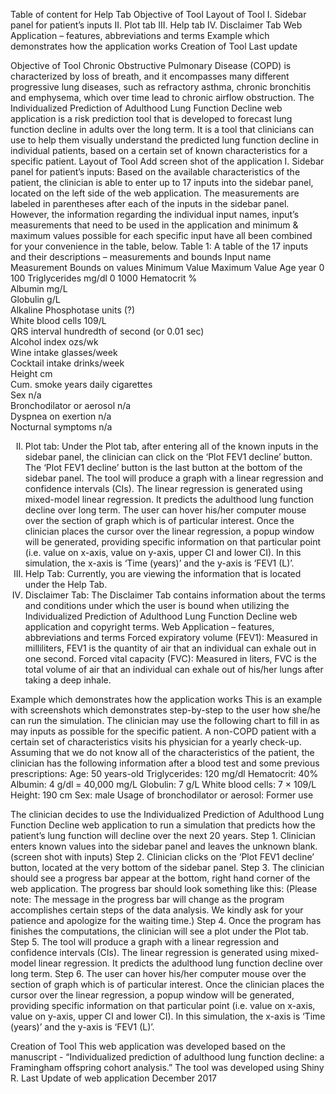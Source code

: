 Table of content for Help Tab
Objective of Tool
	Layout of Tool
I.	Sidebar panel for patient’s inputs
II.	Plot tab
III.	Help tab
IV.	Disclaimer Tab
Web Application – features, abbreviations and terms
Example which demonstrates how the application works
Creation of Tool
Last update

Objective of Tool
Chronic Obstructive Pulmonary Disease (COPD) is characterized by loss of breath, and it encompasses many different progressive lung diseases, such as refractory asthma, chronic bronchitis and emphysema, which over time lead to chronic airflow obstruction. The Individualized Prediction of Adulthood Lung Function Decline web application is a risk prediction tool that is developed to forecast lung function decline in adults over the long term. It is a tool that clinicians can use to help them visually understand the predicted lung function decline in individual patients, based on a certain set of known characteristics for a specific patient.
Layout of Tool
Add screen shot of the application
I. Sidebar panel for patient’s inputs:
Based on the available characteristics of the patient, the clinician is able to enter up to 17 inputs into the sidebar panel, located on the left side of the web application.
The measurements are labeled in parentheses after each of the inputs in the sidebar panel. However, the information regarding the individual input names, input’s measurements that need to be used in the application and minimum & maximum values possible for each specific input have all been combined for your convenience in the table, below. 
Table 1: A table of the 17 inputs and their descriptions – measurements and bounds
Input name	Measurement	Bounds on values
		Minimum Value	Maximum Value
Age	year	0	100
Triglycerides	mg/dl	0	1000
Hematocrit	%		
Albumin	mg/L		
Globulin	g/L		
Alkaline Phosphotase	units (?)		
White blood cells	109/L		
QRS interval	hundredth of second (or 0.01 sec)		
Alcohol index	ozs/wk		
Wine intake	glasses/week		
Cocktail intake	drinks/week		
Height	cm		
Cum. smoke years	daily cigarettes		
Sex	n/a		
Bronchodilator or aerosol	n/a		
Dyspnea on exertion	n/a		
Nocturnal symptoms	n/a		

II. Plot tab:
Under the Plot tab, after entering all of the known inputs in the sidebar panel, the clinician can click on the ‘Plot FEV1 decline’ button. The ‘Plot FEV1 decline’ button is the last button at the bottom of the sidebar panel. The tool will produce a graph with a linear regression and confidence intervals (CIs). The linear regression is generated using mixed-model linear regression. It predicts the adulthood lung function decline over long term. 
The user can hover his/her computer mouse over the section of graph which is of particular interest. Once the clinician places the cursor over the linear regression, a popup window will be generated, providing specific information on that particular point (i.e. value on x-axis, value on y-axis, upper CI and lower CI). In this simulation, the x-axis is ‘Time (years)’ and the y-axis is ‘FEV1 (L)’.
III. Help Tab:
Currently, you are viewing the information that is located under the Help Tab.
IV. Disclaimer Tab:
The Disclaimer Tab contains information about the terms and conditions under which the user is bound when utilizing the Individualized Prediction of Adulthood Lung Function Decline web application and copyright terms.
Web Application – features, abbreviations and terms
Forced expiratory volume (FEV1): Measured in milliliters, FEV1 is the quantity of air that an individual can exhale out in one second.
Forced vital capacity (FVC): Measured in liters, FVC is the total volume of air that an individual can exhale out of his/her lungs after taking a deep inhale.

Example which demonstrates how the application works
This is an example with screenshots which demonstrates step-by-step to the user how she/he can run the simulation. The clinician may use the following chart to fill in as may inputs as possible for the specific patient.
A non-COPD patient with a certain set of characteristics visits his physician for a yearly check-up. Assuming that we do not know all of the characteristics of the patient, the clinician has the following information after a blood test and some previous prescriptions:
Age: 50 years-old
Triglycerides: 120 mg/dl
Hematocrit: 40%
Albumin: 4 g/dl = 40,000 mg/L
Globulin: 7 g/L
White blood cells: 7 × 109/L
Height: 190 cm
Sex: male
Usage of bronchodilator or aerosol: Former use

The clinician decides to use the Individualized Prediction of Adulthood Lung Function Decline web application to run a simulation that predicts how the patient’s lung function will decline over the next 20 years. 
Step 1. Clinician enters known values into the sidebar panel and leaves the unknown blank. (screen shot with inputs)
Step 2. Clinician clicks on the ‘Plot FEV1 decline’ button, located at the very bottom of the sidebar panel.
Step 3. The clinician should see a progress bar appear at the bottom, right hand corner of the web application. The progress bar should look something like this: 
(Please note: The message in the progress bar will change as the program accomplishes certain steps of the data analysis. We kindly ask for your patience and apologize for the waiting time.)
Step 4. Once the program has finishes the computations, the clinician will see a plot under the Plot tab.
Step 5. The tool will produce a graph with a linear regression and confidence intervals (CIs). The linear regression is generated using mixed-model linear regression. It predicts the adulthood lung function decline over long term. 
Step 6. The user can hover his/her computer mouse over the section of graph which is of particular interest. Once the clinician places the cursor over the linear regression, a popup window will be generated, providing specific information on that particular point (i.e. value on x-axis, value on y-axis, upper CI and lower CI). In this simulation, the x-axis is ‘Time (years)’ and the y-axis is ‘FEV1 (L)’.

Creation of Tool
This web application was developed based on the manuscript - “Individualized prediction of adulthood lung function decline: a Framingham offspring cohort analysis.” The tool was developed using Shiny R.
Last Update of web application
December 2017
